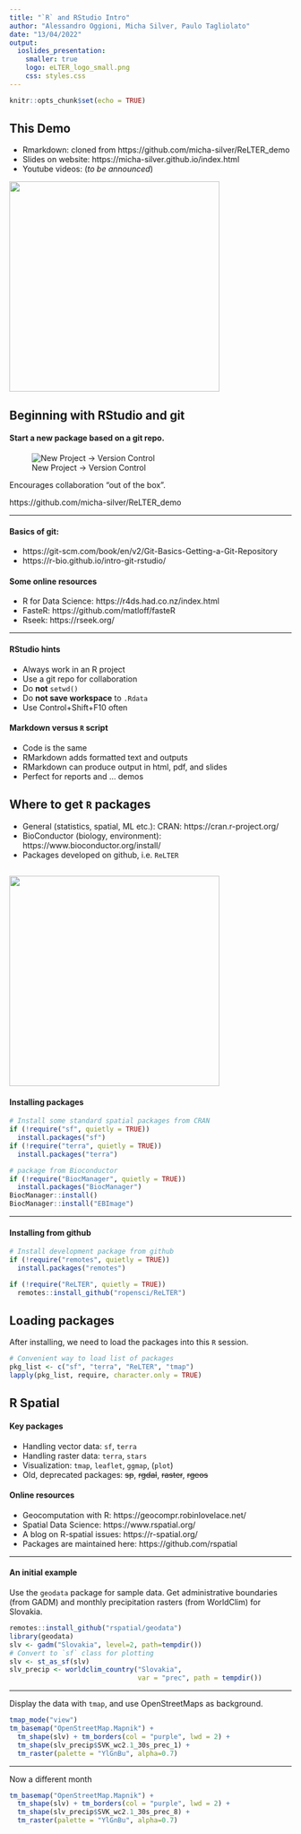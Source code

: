 ```yaml
---
title: "`R` and RStudio Intro"
author: "Alessandro Oggioni, Micha Silver, Paulo Tagliolato"
date: "13/04/2022"
output:
  ioslides_presentation:
    smaller: true
    logo: eLTER_logo_small.png
    css: styles.css
---
```


```r
knitr::opts_chunk$set(echo = TRUE)
```

## This Demo

  - Rmarkdown: cloned from https://github.com/micha-silver/ReLTER_demo
  - Slides on website: https://micha-silver.github.io/index.html
  - Youtube videos: (*to be announced*)

![](./figures/ReLTER_demo.png){.cover height="375"}
  
## Beginning with RStudio and git

#### Start a new package **based on a git repo**.

![New Project -> Version Control](./new_project.png)

Encourages collaboration "out of the box".

https://github.com/micha-silver/ReLTER_demo


----

#### Basics of git:

  - https://git-scm.com/book/en/v2/Git-Basics-Getting-a-Git-Repository
  - https://r-bio.github.io/intro-git-rstudio/
  
#### Some online resources
 - R for Data Science: https://r4ds.had.co.nz/index.html 
 - FasteR: https://github.com/matloff/fasteR
 - Rseek: https://rseek.org/
 
----

#### RStudio hints

  - Always work in an R project
  - Use a git repo for collaboration
  - Do **not** `setwd()`
  - Do **not save workspace** to `.Rdata`
  - Use Control+Shift+F10 often
 
#### Markdown versus `R` script
 - Code is the same
 - RMarkdown adds formatted text and outputs
 - RMarkdown can produce output in html, pdf, and slides
 - Perfect for reports and ... demos


## Where to get `R` packages
 
 - General (statistics, spatial, ML etc.): CRAN: https://cran.r-project.org/
 - BioConductor (biology, environment): https://www.bioconductor.org/install/
 - Packages developed on github, i.e. `ReLTER`
 
![](./figures/ROpenSci.png){.cover height="375"}
----

#### Installing packages

```r
# Install some standard spatial packages from CRAN
if (!require("sf", quietly = TRUE))
  install.packages("sf")
if (!require("terra", quietly = TRUE))
  install.packages("terra")

# package from Bioconductor
if (!require("BiocManager", quietly = TRUE))
  install.packages("BiocManager")
BiocManager::install()
BiocManager::install("EBImage")
```

----

#### Installing from github

```r
# Install development package from github
if (!require("remotes", quietly = TRUE))
  install.packages("remotes")

if (!require("ReLTER", quietly = TRUE))
  remotes::install_github("ropensci/ReLTER")
``` 

## Loading packages

After installing, we need to load the packages into this `R` session.

```r
# Convenient way to load list of packages
pkg_list <- c("sf", "terra", "ReLTER", "tmap")
lapply(pkg_list, require, character.only = TRUE)
```

## R Spatial

#### Key packages

  - Handling vector data: `sf`, `terra`
  - Handling raster data: `terra`, `stars`
  - Visualization: `tmap`, `leaflet`, `ggmap`, (`plot`)
  - Old, deprecated packages: ~~sp~~, ~~rgdal~~, ~~raster~~, ~~rgeos~~

#### Online resources

  - Geocomputation with R: https://geocompr.robinlovelace.net/
  - Spatial Data Science: https://www.rspatial.org/
  - A blog on R-spatial issues: https://r-spatial.org/
  - Packages are maintained here: https://github.com/rspatial

----

#### An initial example

Use the `geodata` package for sample data. Get administrative boundaries (from GADM) and monthly precipitation rasters (from WorldClim) for Slovakia.

```r
remotes::install_github("rspatial/geodata")
library(geodata)
slv <- gadm("Slovakia", level=2, path=tempdir())
# Convert to `sf` class for plotting
slv <- st_as_sf(slv)
slv_precip <- worldclim_country("Slovakia",
                                var = "prec", path = tempdir())
```

----

Display the data with `tmap`, and use OpenStreetMaps as background.

```r
tmap_mode("view")
tm_basemap("OpenStreetMap.Mapnik") +
  tm_shape(slv) + tm_borders(col = "purple", lwd = 2) +
  tm_shape(slv_precip$SVK_wc2.1_30s_prec_1) + 
  tm_raster(palette = "YlGnBu", alpha=0.7)
```

----

Now a different month

```r
tm_basemap("OpenStreetMap.Mapnik") +
  tm_shape(slv) + tm_borders(col = "purple", lwd = 2) +
  tm_shape(slv_precip$SVK_wc2.1_30s_prec_8) +
  tm_raster(palette = "YlGnBu", alpha=0.7)
```
